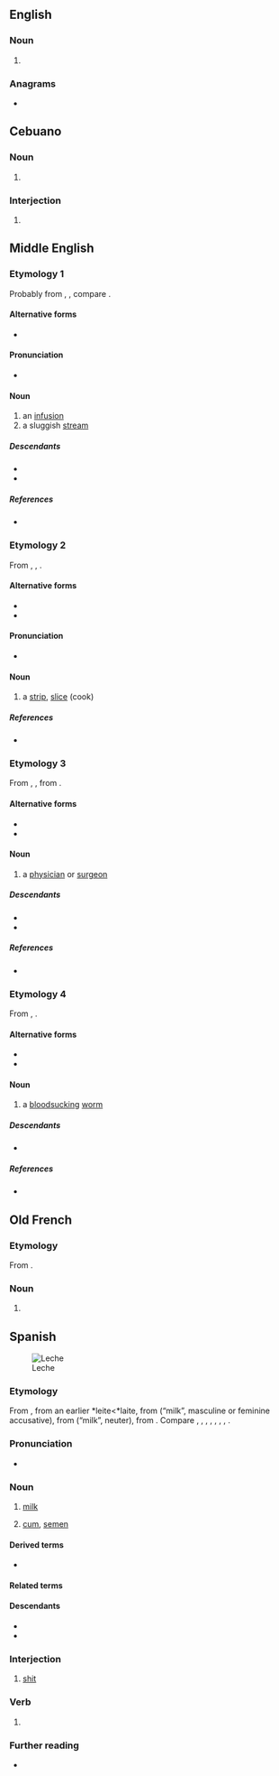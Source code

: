 {{also|leché|léché|lèche|-leche}}
==English==

===Noun===
{{en-noun}}

# {{archaic form of|en|lechwe}}

===Anagrams===
* {{anagrams|en|a=ceehl|Leech|chele|leech}}

==Cebuano==

===Noun===
{{ceb-noun|leche}}

# {{lb|ceb|dated}} {{alternative spelling of|ceb|letse}}

===Interjection===
{{head|ceb|interjection}}

# {{lb|ceb|vulgar|offensive}} {{alternative spelling of|ceb|letse}}

==Middle English==

===Etymology 1===
Probably from {{inh|enm|ang|*læc}}, {{m|ang|*lec}}, compare {{l|ang|leccan|t=to wet, moisten}}.

====Alternative forms====
* {{alter|enm|lecche|lache|lacche|lac|liche|leg|lage||in names}}

====Pronunciation====
* {{IPA|enm|/lɛːt͡ʃ/|/lɛt͡ʃ/}}

====Noun====
{{enm-noun}}

# an [[infusion]]
# a sluggish [[stream]]

=====Descendants=====
* {{desc|en|leach|letch}}
* {{desc|yol|letch}}

=====References=====
* {{R:MED Online|entry=lē̆ch(e|pos=n.(1)|id=MED24920}}

===Etymology 2===
From {{bor|enm|fro|lesche}}, {{m|fro|laiche}}, {{m|fro|leske}}.

====Alternative forms====
* {{alter|enm|leyche|leshe|leyshe|lese|leske}}
* {{alter|enm|lete|lette|lethe|lede}}

====Pronunciation====
* {{IPA|enm|/lɛːt͡ʃ(ə)/|/lɛt͡ʃ(ə)/}}

====Noun====
{{enm-noun}}

# a [[strip]], [[slice]] (cook)

=====References=====
* {{R:MED Online|entry=lē̆che|pos=n.(2)|id=MED24921}}

===Etymology 3===
From {{inh|enm|ang|lēce}}, {{m|ang|lǣce}}, from {{inh|enm|gmw-pro|*lākī}}.

====Alternative forms====
* {{alter|enm|lech|lecche|lache}}
* {{alter|enm|læce|læche|leache|liache||early}}

====Noun====
{{enm-noun}}

# a [[physician]] or [[surgeon]]

=====Descendants=====
* {{desc|en|leech|pos=archaic}}
* {{desc|yol|leech}}

=====References=====
* {{R:MED Online|entry=lẹ̄che|pos=n.(3)|id=MED24922}}

===Etymology 4===
From {{inh|enm|ang|lēce}}, {{m|ang|lǣce}}.

====Alternative forms====
* {{alter|enm|lech}}
* {{alter|enm|læce||early}}

====Noun====
{{enm-noun}}

# a [[bloodsucking]] [[worm]]

=====Descendants=====
* {{desc|en|leech}}

=====References=====
* {{R:MED Online|entry=lẹ̄che|pos=n.(4)|id=MED24923}}

==Old French==

===Etymology===
From {{inh|fro|la|laetitia||great joy; pleasure}}.

===Noun===
{{fro-noun|m|leches|leches|leche}}

# {{alternative form of|fro|lïesce}}

==Spanish==
[[File:Milk glass.jpg|thumb|Leche]]

===Etymology===
From {{inh|es|osp|leche}}, from an earlier *leite<*laite, from {{inh|es|VL.|lactem}} (“milk”, masculine or feminine accusative), from {{inh|es|la|lac}} (“milk”, neuter), from {{inh|es|ine-pro|*ǵlákts}}. Compare {{cog|ca|llet|}}, {{cog|eo|lakto|}}, {{cog|fr|lait|}}, {{cog|fur|lat|}}, {{cog|ia|lacte}}, {{cog|it|latte}}, {{cog|pt|leite|}}, {{cog|ro|lapte|}}.

===Pronunciation===
{{es-IPA}}
* {{hyph|es|le|che}}

===Noun===
{{es-noun|f}}

# {{lb|es|food}} [[milk]]
#: {{ux|es|Prefiero el café con '''leche''' y azúcar.|I prefer coffee with '''milk''' and sugar.}}
# {{lb|es|slang|vulgar}} [[cum]], [[semen]]
#: {{syn|es|esperma}}
#: {{ux|es|Había '''leche''' en sus pantalones.|There was '''cum''' on his pants.}}

====Derived terms====
* {{sense|diminutive}} {{l|es|lechita}}
{{col3|es
|a toda leche
|arroz con leche
|blanca y en botella, leche
|café con leche
|cagando leches
|cagarse en la leche
|diente de leche
|dulce de leche
|extractor de leche
|la leche
|leche condensada
|leche de almendra
|leche de arroz
|leche asada
|leche de avellana
|leche de avena
|leche de cáñamo
|leche de coco
|leche de soja
|leche de tigre
|leche desnatada
|leche frita
|leche materna
|{{l|es|lechería|g=f}}
|lechero
|mala leche
|me cago en la leche
|mil leches
|ni qué leches
|perro de mil leches
|pez de leche
|sacaleche
|sacaleches}}

====Related terms====
{{rel4
|es|lactar
|lácteo
|lechar
|lechero
|lechera
|lechoso
|lechuga
}}

====Descendants====
* {{desc|bor=1|ceb|letse}}
* {{desc|bor=1|nhg|lieche}}

===Interjection===
{{head|es|interjection}}

# {{lb|es|vulgar|Philippines|Spain}} [[shit]]

===Verb===
{{head|es|verb form}}

# {{es-verb form of|lechar}}

===Further reading===
* {{R:es:DRAE}}

{{C|es|Beverages|Dairy farming|Foods}}